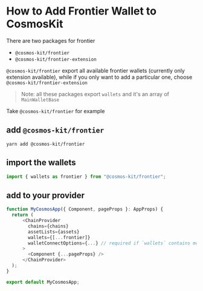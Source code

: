 # How to Add Frontier Wallet to CosmosKit

There are two packages for frontier

- `@cosmos-kit/frontier`
- `@cosmos-kit/frontier-extension`

`@cosmos-kit/frontier` export all available frontier wallets (currently only extension available), while if you only want to add a particular one, choose `@cosmos-kit/frontier-extension`

> Note: all these packages export `wallets` and it's an array of `MainWalletBase`

Take `@cosmos-kit/frontier` for example

## add `@cosmos-kit/frontier`

```
yarn add @cosmos-kit/frontier
```

## import the wallets

```js
import { wallets as frontier } from "@cosmos-kit/frontier";
```

## add to your provider

```js
function MyCosmosApp({ Component, pageProps }: AppProps) {
  return (
      <ChainProvider
        chains={chains}
        assetLists={assets}
        wallets={[...frontier]}
        walletConnectOptions={...} // required if `wallets` contains mobile wallets
      >
        <Component {...pageProps} />
      </ChainProvider>
  );
}

export default MyCosmosApp;
```

